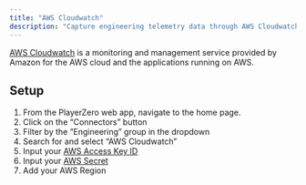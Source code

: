 ```yaml
---
title: "AWS Cloudwatch"
description: "Capture engineering telemetry data through AWS Cloudwatch and PlayerZero will connect technical context to customer issues happening in real time."
---
```


[AWS Cloudwatch](https://aws.amazon.com/cloudwatch/) is a monitoring and management service provided by Amazon for the AWS cloud and the applications running on AWS.

<Snippet file="engineering-connector.mdx" />

## Setup
1. From the PlayerZero web app, navigate to the home page.
2. Click on the “Connectors” button 
3. Filter by the ”Engineering” group in the dropdown
4. Search for and select “AWS Cloudwatch”
5. Input your [AWS Access Key ID](https://docs.aws.amazon.com/IAM/latest/UserGuide/id_users_create.html)
6. Input your [AWS Secret](https://docs.aws.amazon.com/IAM/latest/UserGuide/id_credentials_access-keys.html)
7. Add your AWS Region